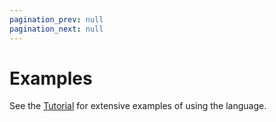 ```yaml
---
pagination_prev: null
pagination_next: null
---
```


# Examples

See the [Tutorial](../../tutorial/welcome) for extensive examples of using the language.
